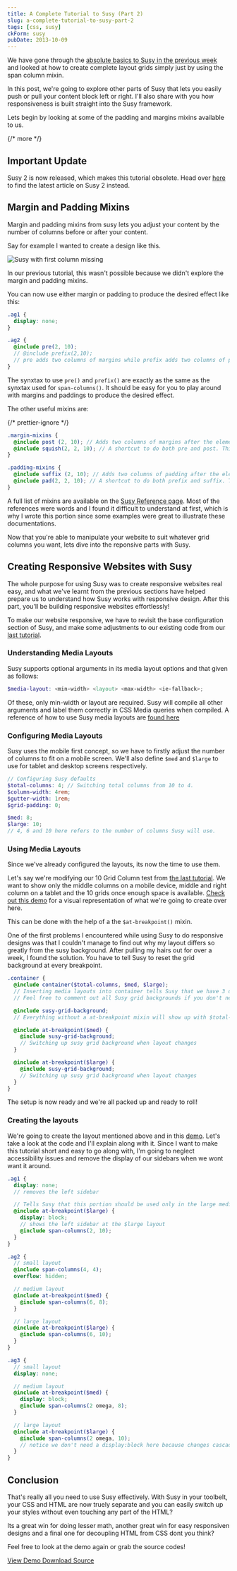```yaml
---
title: A Complete Tutorial to Susy (Part 2)
slug: a-complete-tutorial-to-susy-part-2
tags: [css, susy]
ckForm: susy
pubDate: 2013-10-09
---
```


We have gone through the <a href="http://www.zellwk.com/blog/a-complete-tutorial-to-susy/">absolute basics to Susy in the previous week</a> and looked at how to create complete layout grids simply just by using the span column mixin.

In this post, we're going to explore other parts of Susy that lets you easily push or pull your content block left or right. I'll also share with you how responsiveness is built straight into the Susy framework.

Lets begin by looking at some of the padding and margins mixins available to us.

{/* more */}

## Important Update

Susy 2 is now released, which makes this tutorial obsolete. Head over <a href="http://zellwk/blog/susy2-tutorial/">here</a> to find the latest article on Susy 2 instead.

## Margin and Padding Mixins

Margin and padding mixins from susy lets you adjust your content by the number of columns before or after your content.

Say for example I wanted to create a design like this.

![][image-1]

In our previous tutorial, this wasn't possible because we didn't explore the margin and padding mixins.

You can now use either margin or padding to produce the desired effect like this:

```scss
.ag1 {
  display: none;
}

.ag2 {
  @include pre(2, 10);
  // @include prefix(2,10);
  // pre adds two columns of margins while prefix adds two columns of padding.
}
```

The synxtax to use `pre()` and `prefix()` are exactly as the same as the synxtax used for `span-columns()`. It should be easy for you to play around with margins and paddings to produce the desired effect.

The other useful mixins are:

{/* prettier-ignore */}
```scss
.margin-mixins {
  @include post (2, 10); // Adds two columns of margins after the element
  @include squish(2, 2, 10); // A shortcut to do both pre and post. This adds two columns of margins before AND after the element
}

.padding-mixins {
  @include suffix (2, 10); // Adds two columns of padding after the element
  @include pad(2, 2, 10); // A shortcut to do both prefix and suffix. This adds two columns of padding before AND after the element
}
```

A full list of mixins are available on the [Susy Reference page][1]. Most of the references were words and I found it difficult to understand at first, which is why I wrote this portion since some examples were great to illustrate these documentations.

Now that you're able to manipulate your website to suit whatever grid columns you want, lets dive into the reponsive parts with Susy.

## Creating Responsive Websites with Susy

The whole purpose for using Susy was to create responsive websites real easy, and what we've learnt from the previous sections have helped prepare us to understand how Susy works with responsive design. After this part, you'll be building responsive websites effortlessly!

To make our website responsive, we have to revisit the base configuration section of Susy, and make some adjustments to our existing code from our [last tutorial][2].

### Understanding Media Layouts

Susy supports optional arguments in its media layout options and that given as follows:

```scss
$media-layout: <min-width> <layout> <max-width> <ie-fallback>;
```

Of these, only min-width or layout are required. Susy will compile all other arguments and label them correctly in CSS Media queries when compiled. A reference of how to use Susy media layouts are [found here][3]

### Configuring Media Layouts

Susy uses the mobile first concept, so we have to firstly adjust the number of columns to fit on a mobile screen. We'll also define `$med` and `$large` to use for tablet and desktop screens respectively.

```scss
// Configuring Susy defaults
$total-columns: 4; // Switching total columns from 10 to 4.
$column-width: 4rem;
$gutter-width: 1rem;
$grid-padding: 0;

$med: 8;
$large: 10;
// 4, 6 and 10 here refers to the number of columns Susy will use.
```

### Using Media Layouts

Since we've already configured the layouts, its now the time to use them.

Let's say we're modifying our 10 Grid Column test from [the last tutorial][4]. We want to show only the middle columns on a mobile device, middle and right column on a tablet and the 10 grids once enough space is available. [Check out this demo][5] for a visual representation of what we're going to create over here.

This can be done with the help of a the `$at-breakpoint()` mixin.

One of the first problems I encountered while using Susy to do responsive designs was that I couldn't manage to find out why my layout differs so greatly from the susy background. After pulling my hairs out for over a week, I found the solution. You have to tell Susy to reset the grid background at every breakpoint.

```scss
.container {
  @include container($total-columns, $med, $large);
  // Inserting media layouts into container tells Susy that we have 3 different grids that we want to use at different sizes, and Susy should output them as requested when the at-breakpoint mixin is called.
  // Feel free to comment out all Susy grid backgrounds if you don't need them.

  @include susy-grid-background;
  // Everything without a at-breakpoint mixin will show up with $total-columns layout.

  @include at-breakpoint($med) {
    @include susy-grid-background;
    // Switching up susy grid background when layout changes
  }

  @include at-breakpoint($large) {
    @include susy-grid-background;
    // Switching up susy grid background when layout changes
  }
}
```

The setup is now ready and we're all packed up and ready to roll!

### Creating the layouts

We're going to create the layout mentioned above and in this [demo][6]. Let's take a look at the code and I'll explain along with it. Since I want to make this tutorial short and easy to go along with, I'm going to neglect accessibility issues and remove the display of our sidebars when we wont want it around.

```scss
.ag1 {
  display: none;
  // removes the left sidebar

  // Tells Susy that this portion should be used only in the large media query
  @include at-breakpoint($large) {
    display: block;
    // shows the left sidebar at the $large layout
    @include span-columns(2, 10);
  }
}

.ag2 {
  // small layout
  @include span-columns(4, 4);
  overflow: hidden;

  // medium layout
  @include at-breakpoint($med) {
    @include span-columns(6, 8);
  }

  // large layout
  @include at-breakpoint($large) {
    @include span-columns(6, 10);
  }
}

.ag3 {
  // small layout
  display: none;

  // medium layout
  @include at-breakpoint($med) {
    display: block;
    @include span-columns(2 omega, 8);
  }

  // large layout
  @include at-breakpoint($large) {
    @include span-columns(2 omega, 10);
    // notice we don't need a display:block here because changes cascade from small to large in Susy. Since display block is declared in the medium layout, the large layout will have the display:block property through inheritance.
  }
}
```

## Conclusion

That's really all you need to use Susy effectively. With Susy in your toolbelt, your CSS and HTML are now truely separate and you can easily switch up your styles without even touching any part of the HTML?

Its a great win for doing lesser math, another great win for easy responsiven designs and a final one for decoupling HTML from CSS dont you think?

Feel free to look at the demo again or grab the source codes! <br/>

<a href='http://zellwk.com/blog/zellwk/demo/susy-demo-2/' class='btn'>
  View Demo
</a>
<a href='/images/2013/10/susy-demo-2.zip' class='btn'>
  Download Source
</a>

[1]: http://susydocs.oddbird.net 'Susy Reference Page'
[2]: http://zellwk.com/blog/a-complete-tutorial-to-susy/ 'A Complete Tutorial to Susy Part 1'
[3]: http://susydocs.oddbird.net 'Susy Media Layouts'
[4]: http://zellwk.com/blog/a-complete-tutorial-to-susy/ 'A Complete Tutorial to Susy Part 1'
[5]: http://zellwk.com/blog/zellwk/demo/susy-demo-2/ 'Susy Responsive Demo'
[6]: http://zellwk.com/blog/zellwk/demo/susy-demo-2/ 'Susy Responsive Demo'
[image-1]: /images/2013/10/Screen-Shot-2013-10-08-at-6.56.48-PM.png 'Susy with first column missing'
